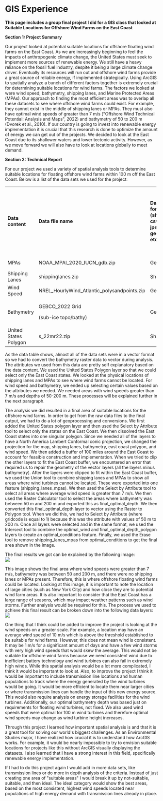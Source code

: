 # GIS Experience

**This page includes a group final project I did for a GIS class that looked at** **Suitable Locations for Offshore Wind Farms on the East Coast**

**Section 1: Project Summary**

Our project looked at potential suitable locations for offshore floating wind farms on the East Coast. As we are increasingly beginning to feel the impacts of anthropogenic climate change, the United States must seek to implement more sources of renewable energy. We still have a heavy reliance on the fossil fuel industry, despite it being a large climate change driver. Eventually its resources will run out and offshore wind farms provide a great source of reliable energy, if implemented strategically. Using ArcGIS to spatially analyze a bunch of different factors together is extremely crucial for determining suitable locations for wind farms. The factors we looked at were wind speed, bathymetry, shipping lanes, and Marine Protected Areas (MPAs). Our approach to finding the most efficient areas was to overlap all these datasets to see where offshore wind farms could exist. For example, they cannot exist in the middle of shipping lanes or MPAs. They must also have optimal wind speeds of greater than 7 m/s (\"Offshore Wind Technical Potential: Analysis and Maps\", 2022) and bathymetry of 50 to 200 m (Dvorek et al., 2010). If our country is going to invest into renewable energy implementation it is crucial that this research is done to optimize the amount of energy we can get out of the projects. We decided to look at the East Coast due to its shallower waters and lower tectonic activity. However, as we move forward we will also have to look at locations globally to meet demand.

**Section 2: Technical Report**

For our project we used a variety of spatial analysis tools to determine suitable locations for floating offshore wind farms within 100 m off the East Coast. Below is a list of the data sets we used for the project:

+-----------------------+---------------------------------------------+------------------------------------------------------------------------------+-------------------------------------------------------------------------------+---------------------------------------------------------------------------------------------+
| **Data content**      | **Data file name**                          | **Data file format (shapefile, csv, geotiff, jpeg, img, geodatabase, etc.)** | **Data type (vector point, vector polygon, vector line, raster, data table)** | **Data source: name of provider (e.g. NASA, USGS, Census, etc) and a link to data website** |
+-----------------------+---------------------------------------------+------------------------------------------------------------------------------+-------------------------------------------------------------------------------+---------------------------------------------------------------------------------------------+
| MPAs                  | NOAA_MPAI_2020_IUCN_gdb.zip                 | Geodatabase                                                                  | Vector polygon                                                                | [NOAA](https://marineprotectedareas.noaa.gov/dataanalysis/mpainventory/)                    |
+-----------------------+---------------------------------------------+------------------------------------------------------------------------------+-------------------------------------------------------------------------------+---------------------------------------------------------------------------------------------+
| Shipping Lanes        | shippinglanes.zip                           | Shapefile                                                                    | Vector line                                                                   | [NOAA](https://www.fisheries.noaa.gov/inport/item/39986)                                    |
+-----------------------+---------------------------------------------+------------------------------------------------------------------------------+-------------------------------------------------------------------------------+---------------------------------------------------------------------------------------------+
| Wind Speed            | NREL_HourlyWind_Atlantic_polysandpoints.zip | Geodatabase                                                                  | Vector point                                                                  | [BOEM](https://www.boem.gov/renewable-energy/mapping-and-data/renewable-energy-gis-data)    |
+-----------------------+---------------------------------------------+------------------------------------------------------------------------------+-------------------------------------------------------------------------------+---------------------------------------------------------------------------------------------+
| Bathymetry            | GEBCO_2022 Grid                             | Geotiff                                                                      | Raster                                                                        | [GEBCO](https://www.gebco.net/data_and_products/gridded_bathymetry_data/#a1)                |
|                       |                                             |                                                                              |                                                                               |                                                                                             |
|                       | (sub-ice topo/bathy)                        |                                                                              |                                                                               |                                                                                             |
+-----------------------+---------------------------------------------+------------------------------------------------------------------------------+-------------------------------------------------------------------------------+---------------------------------------------------------------------------------------------+
| United States Polygon | s_22mr22.zip                                | Shapefile                                                                    | Vector polygon                                                                | [Weather.gov](https://www.weather.gov/gis/USStates)                                         |
+-----------------------+---------------------------------------------+------------------------------------------------------------------------------+-------------------------------------------------------------------------------+---------------------------------------------------------------------------------------------+

As the data table shows, almost all of the data sets were in a vector format so we had to convert the bathymetry raster data to vector during analysis. The attributes we used from this data are pretty self explanatory based on the data content. We used the United States Polygon layer so that we could select only the East Coast states. We looked at the physical locations of shipping lanes and MPAs to see where wind farms cannot be located. For wind speed and bathymetry, we ended up selecting certain values based on the attributes we needed. We needed areas with wind speeds greater than 7 m/s and depths of 50-200 m. These processes will be explained further in the next paragraph. 

The analysis we did resulted in a final area of suitable locations for the offshore wind farms. In order to get from the raw data files to the final output, we had to do a lot of geoprocessing and conversions. We first added the United States polygon layer and then used the Select by Attribute tool to select only the states on the East Coast. We then dissolved the East Coast states into one singular polygon. Since we needed all of the layers to have a North America Lambert Conformal conic projection, we changed the projection for the map, shipping lanes, bathymetry, east coast polygon, and wind speed. We then added a buffer of 100 miles around the East Coast to account for feasible construction and implementation. When we tried to clip the other layers to fit the East Coast buffer, we encountered an error that required us to repair the geometry of the vector layers (all the layers minus bathymetry). After the layers were clipped to fit within the East Coast buffer, we used the Union tool to combine shipping lanes and MPAs to show all areas where wind turbines cannot be located. These were exported into one feature (shipping_lanes_mpas). We then used the Select by Attribute tool to select all areas where average wind speed is greater than 7 m/s. We then used the Raster Calculator tool to select the areas where bathymetry was between 50 m and 200 m and exported this as final_optimal_depth. We then converted this final_optimal_depth layer to vector using the Raster to Polygon tool. When we did this, we had to Select by Attribute (where gridcode is equal to 1) because this was the attribute with values of 50 m to 200 m. Once all layers were selected and in the same format, we used the Intersect tool to combine the optimal_wind and final_optimal_depth_polygon layers to create an optimal_conditions feature. Finally, we used the Erase tool to remove shipping_lanes_mpas from optimal_conditions to get the final area shown in the image. 

The final results we got can be explained by the following image: \
![](https://lh4.googleusercontent.com/1uz0Ug4vrmaCj4vCQPf3XM39V1MuVVUYPmrjmMH_uBeNb9Gtu32hZJkVjBDTERSmgF1mWDdkjwBsAQ4I3JPqnfhjUU4pGaTVnTwff-KhTnePfgseBi1AYcSXZuruYK3OqnLRhhl3sYNsJSpQpKlsSA)

This image shows the final area where wind speeds were greater than 7 m/s, bathymetry was between 50 and 200 m, and there were no shipping lanes or MPAs present. Therefore, this is where offshore floating wind farms could be located. Looking at this image, it is important to note the location of large cities (such as New York City) and how close they are to potential wind farm areas. It is also important to consider that the East Coast has a large range of seasons, which may impact weather patterns such as wind storms. Further analysis would be required for this. The process we used to achieve this final result can be broken down into the following data layers: \
![](https://lh5.googleusercontent.com/YxFbCqC5kCyen8qfm0B2F53UGfssMZlyqeHzN3CLUdTXZA-qPymoxWalzE3tF-84Y9v6MEeBZxJnBsnk-ej410Sh4LEy715Xv0NEhWqhgCJWG3dLWMXHH8bmIJMKtBhnX8Ob9XXF8RlLL5N-M1iVSA)

One thing that I think could be added to improve the project is looking at the wind speeds on a greater scale. For example, a location may have an average wind speed of 10 m/s which is above the threshold established to be suitable for wind farms. However, this does not mean wind is consistent. It may be 1 m/s for a significant amount of days and have a few wind storms with very high wind speeds that would skew the average. This would not be suitable for offshore wind farms because we need consistent wind due to inefficient battery technology and wind turbines can also fail in extremely high winds. While this spatial analysis would be a lot more complicated, I think it would be important to look at. Also, to improve the project I think it would be important to include transmission line locations and human populations to track where the energy generated by the wind turbines would be going. It would be more efficient to locate them near larger cities or where transmission lines can handle the input of this new energy source. This would also require analysis on energy storage facilities for the wind turbines. Additionally, our optimal bathymetry depth was based just on requirements for floating wind turbines, not fixed. We also used wind speeds that were optimal for 100 m wind turbines and therefore optimal wind speeds may change as wind turbine height increases. 

Through this project I learned how important spatial analysis is and that it is a great tool for solving our world\'s biggest challenges. As an Environmental Studies major, I have realized how crucial it is to understand how ArcGIS works. For example, it would be nearly impossible to try to envision suitable locations for projects like this without ArcGIS visually displaying the datasets. I also learned that I have a strong interest in this field, specifically renewable energy implementation. 

If I had to do this project again I would add in more data sets, like transmission lines or do more in depth analysis of the criteria. Instead of just creating one area of \"suitable areas\" I would break it up by not-suitable, suitable, and then ideal. The ideal category would show the best areas, based on the most consistent, highest wind speeds located near populations of high energy demand with transmission lines already in place.

\
